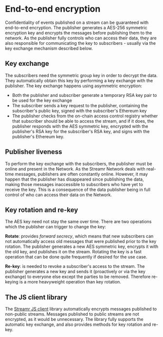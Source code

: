 
# End-to-end encryption

Confidentiality of events published on a stream can be guaranteed with end-to-end encryption. The publisher generates a AES-256 symmetric encryption key and encrypts the messages before publishing them to the network. As the publisher fully controls who can access their data, they are also responsible for communicating the key to subscribers - usually via the key exchange mechanism described below.

## Key exchange

The subscribers need the symmetric group key in order to decrypt the data. They automatically obtain this key by performing a key exchange with the publisher. The key exchange happens using asymmetric encryption:

-   Both the publisher and subscriber generate a temporary RSA key pair to be used for the key exchange
-   The subscriber sends a key request to the publisher, containing the subscriber's public key, signed with the subscriber's Ethereum key
-   The publisher checks from the on-chain access control registry whether that subscriber should be able to access the stream, and if it does, the publisher responds with the AES symmetric key, encrypted with the publisher's RSA key for the subscriber's RSA key, and signs with the publisher's Ethereum key.

## Publisher liveness

To perform the key exchange with the subscribers, the publisher must be online and present in the Network. As the Streamr Network deals with real-time messages, publishers are often constantly online. However, it may happen that the publisher has disappeared since publishing the data, making those messages inaccessible to subscribers who have yet to receive the key. This is a consequence of the data publisher being in full control of who can access their data on the Network.

## Key rotation and re-key

The AES key need not stay the same over time. There are two operations which the publisher can trigger to change the key:

**Rotate**: provides _forward secrecy_, which means that new subscribers can not automatically access old messages that were published prior to the key rotation. The publisher generates a new AES symmetric key, encrypts it with the old key, and publishes it on the stream. Rotating the key is a fast operation that can be done quite frequently if desired for the use case.

**Re-key**: is needed to revoke a subscriber's access to the stream. The publisher generates a new key and sends it (proactively or via the key exchange) to everyone else except the parties to be removed. Therefore re-keying is a more heavyweight operation than key rotation.

## The JS client library

The [Streamr JS client](https://www.npmjs.com/package/streamr-client) library automatically encrypts messages published to non-public streams. Messages published to public streams are not encrypted, as it would be unnecessary. The library fully supports the automatic key exchange, and also provides methods for key rotation and re-key.
